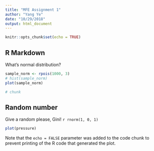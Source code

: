 ```yaml
---
title: "MFE Assignment 1"
author: "Yang Ye"
date: "10/29/2018"
output: html_document
---
```


```r
knitr::opts_chunk$set(echo = TRUE)
```

## R Markdown

What's normal distribution?


```r
sample_norm <- rpois(1000, 3)
# hist(sample_norm)
plot(sample_norm)

# chunk

```

## Random number

Give a random please, Gini! `r rnorm(1, 0, 1)`

```r
plot(pressure)
```

Note that the `echo = FALSE` parameter was added to the code chunk to prevent printing of the R code that generated the plot.
